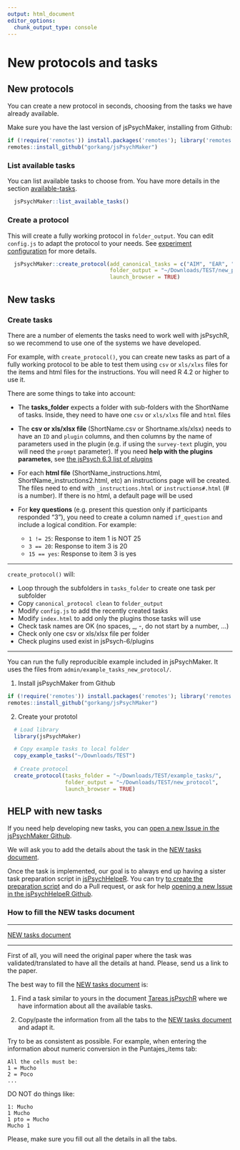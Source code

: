 ```yaml
---
output: html_document
editor_options: 
  chunk_output_type: console
---
```

# New protocols and tasks

## New protocols {#Newprotocols}

You can create a new protocol in seconds, choosing from the tasks we have already available.  

Make sure you have the last version of jsPsychMaker, installing from Github:  

```r

if (!require('remotes')) install.packages('remotes'); library('remotes')
remotes::install_github("gorkang/jsPsychMaker")

```



### List available tasks


You can list available tasks to choose from. You have more details in the section [available-tasks](03-jsPsychMaker.html#available-tasks).   

```r

  jsPsychMaker::list_available_tasks()

```

### Create a protocol

This will create a fully working protocol in `folder_output`. You can edit `config.js` to adapt the protocol to your needs. See [experiment configuration](03-jsPsychMaker.html#experiment-configuration) for more details.  

```r

  jsPsychMaker::create_protocol(add_canonical_tasks = c("AIM", "EAR", "IRI"),
                                folder_output = "~/Downloads/TEST/new_protocol", 
                                launch_browser = TRUE)

```



## New tasks {#Newtasks}

### Create tasks

There are a number of elements the tasks need to work well with jsPsychR, so we recommend to use one of the systems we have developed.

For example, with `create_protocol()`, you can create new tasks as part of a fully working protocol to be able to test them using `csv` or `xls/xlxs` files for the items and html files for the instructions. You will need R 4.2 or higher to use it.    

There are some things to take into account:   

- The **tasks_folder** expects a folder with sub-folders with the ShortName of tasks. Inside, they need to have one `csv` or `xls/xlxs` file and `html` files  

- The **csv or xls/xlsx file** (ShortName.csv or Shortname.xls/xlsx) needs to have an `ID` and `plugin` columns, and then columns by the name of parameters used in the plugin (e.g. if using the `survey-text` plugin, you will need the `prompt` parameter). If you need **help with the plugins parametes**, see [the jsPsych 6.3 list of plugins](https://www.jspsych.org/6.3/plugins/list-of-plugins/)    

- For each **html file** (ShortName_instructions.html, ShortName_instructions2.html, etc) an instructions page will be created. The files need to end with `_instructions.html` or `instructions#.html` (# is a number). If there is no html, a default page will be used  

- For **key questions** (e.g. present this question only if participants responded "3"), you need to create a column named `if_question` and include a logical condition. For example:

  + `1 != 25`: Response to item 1 is NOT 25
  + `3 == 20`: Response to item 3 is 20
  + `15 == yes`: Response to item 3 is yes


---  

`create_protocol()` will:

- Loop through the subfolders in `tasks_folder` to create one task per subfolder
- Copy `canonical_protocol clean` to `folder_output`
- Modify `config.js` to add the recently created tasks
- Modify `index.html` to add only the plugins those tasks will use
- Check task names are OK (no spaces, _, -, do not start by a number, ...)
- Check only one csv or xls/xlsx file per folder
- Check plugins used exist in jsPsych-6/plugins


---  

You can run the fully reproducible example included in jsPsychMaker. It uses the files from `admin/example_tasks_new_protocol/`.  


1) Install jsPsychMaker from Github  

```r

if (!require('remotes')) install.packages('remotes'); library('remotes')
remotes::install_github("gorkang/jsPsychMaker")

```

2) Create your prototol  

```r

  # Load library
  library(jsPsychMaker)

  # Copy example tasks to local folder
  copy_example_tasks("~/Downloads/TEST")
  
  # Create protocol
  create_protocol(tasks_folder = "~/Downloads/TEST/example_tasks/", 
                  folder_output = "~/Downloads/TEST/new_protocol", 
                  launch_browser = TRUE)

```



## HELP with new tasks {#HelpNewtasks}

If you need help developing new tasks, you can [open a new Issue in the jsPsychMaker Github](https://github.com/gorkang/jsPsychMaker/issues).

We will ask you to add the details about the task in the [NEW tasks document](https://docs.google.com/spreadsheets/d/1LAsyTZ2ZRP_xLiUBkqmawwnKWgy8OCwq4mmWrrc_rpQ/edit#gid=0).

Once the task is implemented, our goal is to always end up having a sister task preparation script in [jsPsychHelpeR](https://github.com/gorkang/jsPsychHelpeR). You can try [to create the preparation script](#create-new-tasks) and do a Pull request, or ask for help [opening a new Issue in the jsPsychHelpeR Github](https://github.com/gorkang/jsPsychHelpeR/issues).


### How to fill the NEW tasks document

---  

[NEW tasks document](https://docs.google.com/spreadsheets/d/1LAsyTZ2ZRP_xLiUBkqmawwnKWgy8OCwq4mmWrrc_rpQ/edit#gid=0)  

---  

First of all, you will need the original paper where the task was validated/translated to have all the details at hand. Please, send us a link to the paper.  

The best way to fill the [NEW tasks document](https://docs.google.com/spreadsheets/d/1LAsyTZ2ZRP_xLiUBkqmawwnKWgy8OCwq4mmWrrc_rpQ/edit#gid=0) is:  

1. Find a task similar to yours in the document [Tareas jsPsychR](https://docs.google.com/spreadsheets/d/1Eo0F4GcmqWZ1cghTpQlA4aHsc8kTABss-HAeimE2IqA/edit#gid=0) where we have information about all the available tasks.  

2. Copy/paste the information from all the tabs to the [NEW tasks document](https://docs.google.com/spreadsheets/d/1LAsyTZ2ZRP_xLiUBkqmawwnKWgy8OCwq4mmWrrc_rpQ/edit#gid=0) and adapt it.  



Try to be as consistent as possible. For example, when entering the information about numeric conversion in the Puntajes_items tab:

    All the cells must be:  
    1 = Mucho  
    2 = Poco  
    ...

DO NOT do things like:

    1: Mucho  
    1 Mucho  
    1 pto = Mucho  
    Mucho 1  

Please, make sure you fill out all the details in all the tabs.

